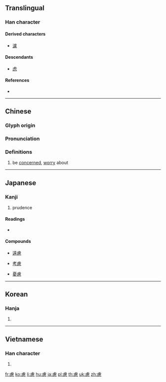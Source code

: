 {{character info/new}}
{{also|虑}}
==Translingual==

===Han character===
{{Han char|rn=61|rad=心|as=11|sn=15|four=21236|canj=YPWP|ids=⿸虍思}}

====Derived characters====
* [[濾]]

====Descendants====
* [[虑]]

====References====
* {{Han ref|kx=0399.340|dkj=11132|dj=0739.200|hdz=42342.020|uh=616E|ud=24942|bh=BC7B|bd=48251}}

----

==Chinese==
{{zh-forms|s=虑}}

===Glyph origin===
{{Han etym}}

===Pronunciation===
{{zh-pron
|m=lǜ
|c=leoi6
|h=pfs=li
|mn=qz:līr/tp,xm:lū/kh,zz:lī
|mc=y
|oc=y
|ma=
|cat=v
}}

===Definitions===
{{zh-hanzi}}

# be [[concerned]], [[worry]] about

----

==Japanese==

===Kanji===
{{ja-kanji|grade=c|rs=心11}}

# prudence

====Readings====
* {{ja-readings|goon=[[ろ]] (ro) {{non-joyo-reading}}|kanon=[[りょ]] (ryo)|kun=[[おもんぱか]] (omonpaka)}}

====Compounds====
{{top4}}
* [[遠慮]]
{{mid4}}
* [[考慮]]
{{mid4}}
* [[憂慮]]
{{mid4}}
{{bottom}}

----

==Korean==

===Hanja===
{{ko-hanja|hangeul=[[려]]>[[여]]|eumhun=|rv=ryeo>yeo|mr=ryŏ>yŏ|y=lye>ye}}

# {{defn|lang=ko|sort=心11}}

----

==Vietnamese==

===Han character===
{{vi-hantu|[[lự]], [[lo]], [[lợ]]|rs=心11}}

# {{defn|lang=vi|sort=心11}}

[[fr:慮]]
[[ko:慮]]
[[li:慮]]
[[hu:慮]]
[[ja:慮]]
[[pl:慮]]
[[th:慮]]
[[uk:慮]]
[[zh:慮]]
